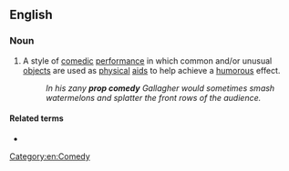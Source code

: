 ==English==

===Noun===
{{wikipedia}}
{{en-noun|prop comedies}}

# A style of [[comedic]] [[performance]] in which common and/or unusual [[objects]] are used as [[physical]] [[aids]] to help achieve a [[humorous]] effect.
#: ''In his zany '''prop comedy''' Gallagher would sometimes smash watermelons and splatter the front rows of the audience.''

====Related terms====
* {{l|en|prop comic}}

[[Category:en:Comedy]]